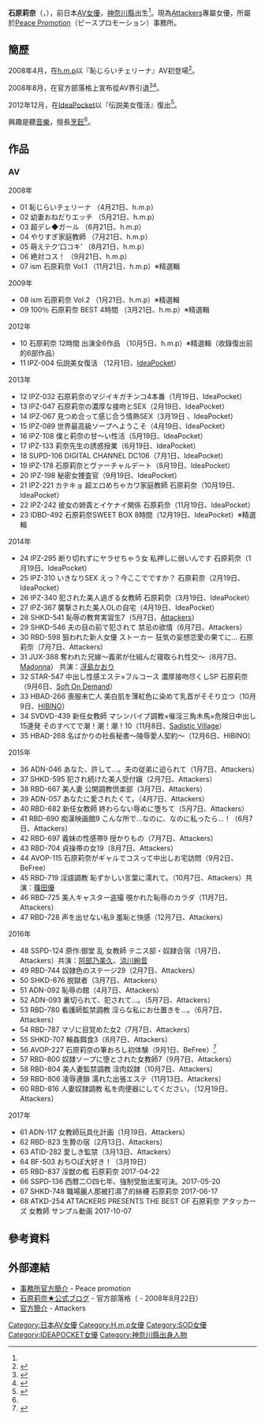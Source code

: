 {{roughtranslation|time=2016-12-14T08:57:14+00:00}}
{{AV女优
|名前=石原 莉奈
|ふりがな=いしはら りな
|画像ファイル=
|画像コメント=
|愛称=
|別名=
|生年=1987
|生月=8
|生日=29
|出身地={{JPN}}[[神奈川縣|神奈川縣]]
|血液型=[[A型|A型]]
|民族=
|瞳の色=
|毛髪の色=
|時点=2013年<ref name="gravure">{{Cite web |author= |date= |url=http://www.peacegroup.jp/cast_gravure/178 |title=石原莉奈 |work=グラビア |publisher=[[ピースプロモーション|ピースプロモーション]] |accessdate=2014-02-10 |archive-url=https://web.archive.org/web/20140222020649/http://www.peacegroup.jp/cast_gravure/178 |archive-date=2014-02-22 |dead-url=yes }}</ref>
|身長=155
|体重=44
|バスト=85
|ウエスト=56
|ヒップ=84
|カップ=D65
|股下=
|靴=23<ref name="gravure"/>
|身体備考=美巨乳
|ジャンル=[[AV女優|AV女優]]
|AV出演期間=2008年<br />2012年-
|専属契約=[[h.m.p|h.m.p]]（2008年）<br />[[IdeaPocket|IdeaPocket]]（2012年 - 2014年）<br />[[File:Maza_sirdute.png|File:Maza sirdute.png]][[Attackers|Attackers]]（2014年 - ）
|活動備考=
|他の活动=
|その他=

}}
{{japanese|japanese=石原莉奈|kana=いしはら りな|romaji=Ishihara Rina}}

'''石原莉奈'''（{{lang-ja|石原莉奈}}，{{bd|1987年|8月29日}}），前日本[[AV女優|AV女優]]，[[神奈川縣|神奈川縣]]出生<ref name="gravure"/>。現為[[Attackers|Attackers]]專屬女優，所屬於[[Peace_Promotion|Peace Promotion]]（ピースプロモーション）事務所。

== 簡歷 ==
2008年4月，在[[h.m.p|h.m.p]]以『恥じらいチェリーナ』AV初登場<ref>{{cite web|url=http://www.playno1.com/article-1164-1.html|title=H.M.P少女偶像 - 石原莉奈|publisher=AVNo.1-PLAYNO.1|date=2008-07-03|accessdate=2016-12-14|archive-date=2017-06-27|archive-url=https://web.archive.org/web/20170627053100/http://www.playno1.com/article-1164-1.html|dead-url=no}}</ref>。

2008年8月，在官方部落格上宣布從AV界引退<ref>{{Cite web |author= |date=2008-08-19 |url=http://blog.livedoor.jp/ishihara_rina/archives/2008-08-19.html |title=引退 |work=石原莉奈★公式ブログ |publisher= |accessdate=2014-02-10 |archive-date=2014-02-22 |archive-url=https://web.archive.org/web/20140222213922/http://blog.livedoor.jp/ishihara_rina/archives/2008-08-19.html |dead-url=no }}</ref><ref>{{cite web|url=http://www.playno1.com/article-1372-1.html|title=石原莉奈引退|publisher=AVNo.1-PLAYNO.1|date=2008-08-21|accessdate=2016-12-14|archive-date=2017-04-24|archive-url=https://web.archive.org/web/20170424202010/http://www.playno1.com/article-1372-1.html|dead-url=no}}</ref>。

2012年12月，在[[IdeaPocket|IdeaPocket]]以『伝説美女復活』復出<ref>{{cite web|url=http://www.playno1.com/portal.php?mod=view&aid=9185|title= 石原莉奈‧ideapocket復活!|publisher=AVNo.1-PLAYNO.1|date=2012-10-27}}</ref>。

興趣是聽[[音樂|音樂]]，擅長[[烹飪|烹飪]]<ref name="gravure"/>。

== 作品 ==
=== AV ===
;2008年
* 01 恥じらいチェリーナ （4月21日、h.m.p）
* 02 幼妻おねだりエッチ （5月21日、h.m.p）
* 03 超デレ◆ガール （6月21日、h.m.p）
* 04 やりすぎ家庭教師 （7月21日、h.m.p）
* 05 萌えテク‘口コキ’ （8月21日、h.m.p）
* 06 絶対コス！ （9月21日、h.m.p）
* 07 ism 石原莉奈 Vol.1 （11月21日、h.m.p）※精選輯

;2009年
* 08 ism 石原莉奈 Vol.2 （1月21日、h.m.p）※精選輯
* 09 100％ 石原莉奈 BEST 4時間 （3月21日、h.m.p）※精選輯

;2012年
* 10 石原莉奈 12時間 出演全6作品 （10月5日、h.m.p）※精選輯（收錄復出前的6部作品）
* 11 IPZ-004 伝説美女復活 （12月1日、[[IdeaPocket|IdeaPocket]]）

;2013年
* 12 IPZ-032 石原莉奈のマジイキガチンコ4本番（1月19日、IdeaPocket）
* 13 IPZ-047 石原莉奈の濃厚な接吻とSEX（2月19日、IdeaPocket）
* 14 IPZ-067 見つめ合って感じ合う情熱SEX（3月19日 、IdeaPocket）
* 15 IPZ-089 世界最高級ソープへようこそ（4月19日、IdeaPocket）
* 16 IPZ-108 僕と莉奈の甘〜い性活（5月19日、IdeaPocket）
* 17 IPZ-133 莉奈先生の誘惑授業（6月19日、IdeaPocket）
* 18 SUPD-106 DIGITAL CHANNEL DC106（7月1日、IdeaPocket）
* 19 IPZ-178 石原莉奈とヴァーチャルデート（8月19日、IdeaPocket）
* 20 IPZ-198 秘密女捜査官（9月19日、IdeaPocket）
* 21 IPZ-221 カテキョ 超エロめちゃカワ家庭教師 石原莉奈（10月19日、IdeaPocket）
* 22 IPZ-242 彼女の姉貴とイケナイ関係 石原莉奈（11月19日、IdeaPocket）
* 23 IDBD-492 石原莉奈SWEET BOX 8時間（12月19日、IdeaPocket）※精選輯

;2014年
* 24 IPZ-295 断り切れずにヤラせちゃう女 私押しに弱いんです 石原莉奈（1月19日、IdeaPocket）
* 25 IPZ-310 いきなりSEX えっ？今ここでですか？ 石原莉奈（2月19日、IdeaPocket）
* 26 IPZ-340 犯された美人過ぎる女教師 石原莉奈（3月19日、IdeaPocket）
* 27 IPZ-367 襲撃された美人OLの自宅（4月19日、IdeaPocket）
* 28 SHKD-541 恥辱の教育実習生7（5月7日、[[Attackers|Attackers]]）
* 29 SHKD-546 夫の目の前で犯されて 禁忌の欲情（6月7日、Attackers）
* 30 RBD-598 狙われた新人女優 ストーカー 狂気の妄想恋愛の果てに… 石原莉奈（7月7日、Attackers）
* 31 JUX-388 奪われた兄嫁〜義弟が仕組んだ寝取られ性交〜（8月7日、[[Madonna_(公司)|Madonna]]） 共演：[[冴島かおり|冴島かおり]]
* 32 STAR-547 中出し性感エステ×フルコース 濃厚接吻尽くしSP 石原莉奈（9月6日、[[Soft_On_Demand|Soft On Demand]]）
* 33 HBAD-266 喪服未亡人 美白肌を薄紅色に染めて乳首がそそり立つ（10月9日、[[HIBINO|HIBINO]]）
* 34 SVDVD-439 新任女教師 マシンバイブ調教×催淫三角木馬×危険日中出し15連発 そのすべてで潮！潮！潮！10（11月8日、[[Sadistic_Village|Sadistic Village]]）
* 35 HBAD-268 名ばかりの社長秘書〜陵辱愛人契約〜（12月6日、HIBINO）

;2015年
* 36 ADN-046 あなた、許して…。夫の従弟に迫られて（1月7日、Attackers）
* 37 SHKD-595 犯され続けた美人受付嬢（2月7日、Attackers）
* 38 RBD-667 美人妻 公開調教倶楽部（3月7日、Attackers）
* 39 ADN-057 あなたに愛されたくて。（4月7日、Attackers）
* 40 RBD-682 新任女教師 終わらない辱めに堕ちて（5月7日、Attackers）
* 41 RBD-690 痴漢映画館9 こんな所で…なのに、なのに私ったら…！（6月7日、Attackers）
* 42 RBD-697 義妹の性感帯9 授かりもの（7月7日、Attackers）
* 43 RBD-704 貞操帯の女19（8月7日、Attackers）
* 44 AVOP-115 石原莉奈がギャルでコスって中出しお宅訪問（9月2日、BeFree）
* 45 RBD-719 淫語調教 恥ずかしい言葉に濡れて。（10月7日、Attackers）共演：[[篠田優|篠田優]]
* 46 RBD-725 美人キャスター盗撮 覗かれた恥辱のカラダ（11月7日、Attackers）
* 47 RBD-728 声を出せない私9 羞恥と快感（12月7日、Attackers）

;2016年
* 48 SSPD-124 原作:御堂 乱 女教師 テニス部・奴隷合宿（1月7日、Attackers）共演：[[阿部乃美久|阿部乃美久]]、[[涼川絢音|涼川絢音]]
* 49 RBD-744 奴隷色のステージ29（2月7日、Attackers）
* 50 SHKD-676 脱獄者（3月7日、Attackers）
* 51 ADN-092 恥辱の館（4月7日、Attackers）
* 52 ADN-093 裏切られて、犯されて…。（5月7日、Attackers）
* 53 RBD-780 看護師監禁調教 淫らな私にお仕置きを…。（6月7日、Attackers）
* 54 RBD-787 マゾに目覚めた女2（7月7日、Attackers）
* 55 SHKD-707 輪姦餌食3（8月7日、Attackers）
* 56 AVOP-227 石原莉奈の筆おろし初体験（9月1日、BeFree）<ref>{{cite web|url=http://www.playno1.com/article-20536-1.html|title=開苞卻沒戴套！石原莉奈被射進去了！|publisher=AVNo.1-PLAYNO.1|date=2016-07-13|accessdate=2016-12-14|archive-date=2016-11-29|archive-url=https://web.archive.org/web/20161129102255/http://www.playno1.com/article-20536-1.html|dead-url=no}}</ref>
* 57 RBD-800 奴隷ソープに堕とされた女教師7（9月7日、Attackers）
* 58 RBD-804 美人妻監禁調教 淫肉奴隷（10月7日、Attackers）
* 59 RBD-806 凌辱連鎖 濡れた出張エステ（11月13日、Attackers）
* 60 RBD-816 人妻奴隷調教 私を肉便器にしてください。（12月19日、Attackers）

;2017年
* 61 ADN-117 女教師玩具化計画（1月19日、Attackers）
* 62 RBD-823 生贄の宿（2月13日、Attackers）
* 63 ATID-282 愛しき監禁（3月13日、Attackers）
* 64 BF-503 おち○ぽ大好き！（3月19日）
* 65 RBD-837 淫獣の檻 石原莉奈 2017-04-22
* 66 SSPD-136 西暦二○四七年、強制受胎法案可決。2017-05-20
* 67 SHKD-748 職場麗人那被打濕了的絲襪 石原莉奈 2017-06-17
* 68 ATKD-254 ATTACKERS PRESENTS THE BEST OF 石原莉奈 アタッカーズ 女教師 サンプル動画 2017-10-07

== 參考資料 ==

{{Reflist}}

== 外部連結 ==
* [https://web.archive.org/web/20140222020649/http://www.peacegroup.jp/cast_gravure/178 事務所官方簡介] - Peace promotion
* [http://blog.livedoor.jp/ishihara_rina/ 石原莉奈★公式ブログ] {{Wayback|url=http://blog.livedoor.jp/ishihara_rina/ |date=20161231065625 }} - 官方部落格（ - 2008年8月22日）
* [http://www.attackers.net/actress/-/detail/=/id=25413/ 官方簡介] {{Wayback|url=http://www.attackers.net/actress/-/detail/=/id=25413/ |date=20161123085109 }} - Attackers

{{DEFAULTSORT:Ishihara Rina}}
[[Category:日本AV女優|Category:日本AV女優]]
[[Category:H.m.p女優|Category:H.m.p女優]]
[[Category:SOD女優|Category:SOD女優]]
[[Category:IDEAPOCKET女優|Category:IDEAPOCKET女優]]
[[Category:神奈川縣出身人物|Category:神奈川縣出身人物]]